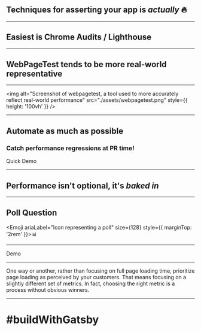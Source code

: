 

## Techniques for asserting your app is _actually_ 🔥

---

## Easiest is Chrome Audits / Lighthouse

---

## WebPageTest tends to be more real-world representative

---

<img alt="Screenshot of webpagetest, a tool used to more accurately reflect real-world performance" src="./assets/webpagetest.png" style={{ height: '100vh' }} />

---

## Automate as much as possible

### Catch performance regressions at PR time!

<Link href="https://github.com/DSchau/gatsby-perf-audit/pull/4">Quick Demo</Link>

---

## Performance isn't optional, it's _baked in_

---

## Poll Question

<Emoji ariaLabel="Icon representing a poll" size={128} style={{ marginTop: '2rem' }}>📊</Emoji>

---

<Link href="https://gatsbyjs-org-prefetched.netlify.com/" large={true}>Demo</Link>

---


<Pullquote cite="Smashing Magazine" href="https://www.smashingmagazine.com/2019/01/front-end-performance-checklist-2019-pdf-pages/" fontSize={40}>One way or another, rather than focusing on full page loading time, prioritize page loading as perceived by your customers. That means focusing on a slightly different set of metrics. In fact, choosing the right metric is a process without obvious winners.</Pullquote>

---


# #buildWithGatsby
